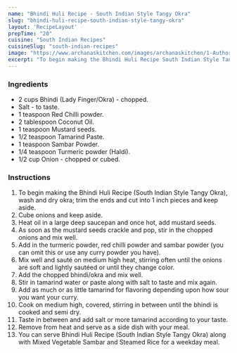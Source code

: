---
name: "Bhindi Huli Recipe - South Indian Style Tangy Okra"
slug: "bhindi-huli-recipe-south-indian-style-tangy-okra"
layout: 'RecipeLayout'
prepTime: "20"
cuisine: "South Indian Recipes"
cuisineSlug: "south-indian-recipes"
image: "https://www.archanaskitchen.com/images/archanaskitchen/1-Author/Curryandvanilla/Bhindi_HuliSpicy_Tangy_Okra_South_Indian_Style_recipe_edited.jpg"
excerpt: "To begin making the Bhindi Huli Recipe South Indian Style Tangy Okra, wash and dry okra; trim the ends and cut into 1 inch pieces and keep aside"
---

### Ingredients

- 2 cups Bhindi (Lady Finger/Okra) - chopped.
- Salt - to taste.
- 1 teaspoon Red Chilli powder.
- 2 tablespoon Coconut Oil.
- 1 teaspoon Mustard seeds.
- 1/2 teaspoon Tamarind Paste.
- 1 teaspoon Sambar Powder.
- 1/4 teaspoon Turmeric powder (Haldi).
- 1/2 cup Onion - chopped or cubed.

### Instructions

1. To begin making the Bhindi Huli Recipe (South Indian Style Tangy Okra), wash and dry okra; trim the ends and cut into 1 inch pieces and keep aside.
1. Cube onions and keep aside.
1. Heat oil in a large deep saucepan and once hot, add mustard seeds.
1. As soon as the mustard seeds crackle and pop, stir in the chopped onions and mix well.
1. Add in the turmeric powder, red chilli powder and sambar powder (you can omit this or use any curry powder you have).
1. Mix well and sauté on medium high heat, stirring often until the onions are soft and lightly sautéed or until they change color.
1. Add the chopped bhindi/okra and mix well.
1. Stir in tamarind water or paste along with salt to taste and mix again.
1. Add as much or as little tamarind for flavoring depending upon how sour you want your curry.
1. Cook on medium high, covered, stirring in between until the bhindi is cooked and semi dry.
1. Taste in between and add salt or more tamarind according to your taste.
1. Remove from heat and serve as a side dish with your meal.
1. You can serve Bhindi Huli Recipe (South Indian Style Tangy Okra) along with Mixed Vegetable Sambar and Steamed Rice for a weekday meal.
